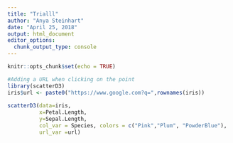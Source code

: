 ```yaml
---
title: "Trialll"
author: "Anya Steinhart"
date: "April 25, 2018"
output: html_document
editor_options: 
  chunk_output_type: console
---
```


```r
knitr::opts_chunk$set(echo = TRUE)
```

```r
#Adding a URL when clicking on the point
library(scatterD3)
iris$url <- paste0("https://www.google.com?q=",rownames(iris))
 
scatterD3(data=iris, 
          x=Petal.Length, 
          y=Sepal.Length, 
          col_var = Species, colors = c("Pink","Plum", "PowderBlue"),
          url_var =url)
```

